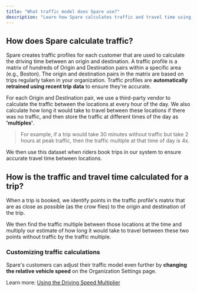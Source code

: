 ```yaml
---
title: "What traffic model does Spare use?"
description: "Learn how Spare calculates traffic and travel time using custom traffic profiles for accurate trip planning"
---
```


## How does Spare calculate traffic?

Spare creates traffic profiles for each customer that are used to calculate the driving time between an origin and destination. A traffic profile is a matrix of hundreds of Origin and Destination pairs within a specific area (e.g., Boston). The origin and destination pairs in the matrix are based on trips regularly taken in your organization. Traffic profiles are **automatically retrained using recent trip data** to ensure they're accurate.

For each Origin and Destination pair, we use a third-party vendor to calculate the traffic between the locations at every hour of the day. We also calculate how long it would take to travel between these locations if there was no traffic, and then store the traffic at different times of the day as **'multiples'**.

> For example, if a trip would take 30 minutes without traffic but take 2 hours at peak traffic, then the traffic multiple at that time of day is 4x.

We then use this dataset when riders book trips in our system to ensure accurate travel time between locations. 

## How is the traffic and travel time calculated for a trip?

When a trip is booked, we identify points in the traffic profile's matrix that are as close as possible (as the crow flies) to the origin and destination of the trip. 

We then find the traffic multiple between those locations at the time and multiply our estimate of how long it would take to travel between these two points without traffic by the traffic multiple.

### Customizing traffic calculations

Spare's customers can adjust their traffic model even further by **changing the relative vehicle speed** on the Organization Settings page.

Learn more: [Using the Driving Speed Multiplier](/help-center/spare-operations-service-administrators/settings/using-the-driving-speed-multiplier)
